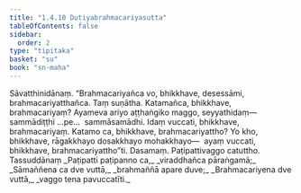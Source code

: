 ```yaml
---
title: "1.4.10 Dutiyabrahmacariyasutta"
tableOfContents: false
sidebar:
  order: 2
type: "tipitaka"
basket: "su"
book: "sn-maha"
---
```



<DynamicBreadcrumb />

<Division number="40" book="sn-maha" bookNo="14" page="21">

<Paragraph number="141" book="sn-maha">
Sāvatthinidānaṃ. “Brahmacariyañca vo, bhikkhave, desessāmi, brahmacariyatthañca. Taṃ suṇātha. Katamañca, bhikkhave, brahmacariyaṃ? Ayameva ariyo aṭṭhaṅgiko maggo, seyyathidaṃ—  sammādiṭṭhi …pe…  sammāsamādhi. Idaṃ vuccati, bhikkhave, brahmacariyaṃ. Katamo ca, bhikkhave, brahmacariyattho? Yo kho, bhikkhave, rāgakkhayo dosakkhayo mohakkhayo—  ayaṃ vuccati, bhikkhave, brahmacariyattho”ti.

</Paragraph>
</Division>

<Paragraph number="142" type="center" book="sn-maha">
Dasamaṃ.



</Paragraph>

<Paragraph number="143" type="center" book="sn-maha">
Paṭipattivaggo catuttho.



</Paragraph>

<Paragraph number="144" type="center" book="sn-maha">
Tassuddānaṃ


</Paragraph>

<Paragraph number="145" type="verses" book="sn-maha">
_Paṭipatti paṭipanno ca,_  
_viraddhañca pāraṅgamā;_  
_Sāmaññena ca dve vuttā,_  
_brahmaññā apare duve;_  
_Brahmacariyena dve vuttā,_  
_vaggo tena pavuccatīti._
</Paragraph>